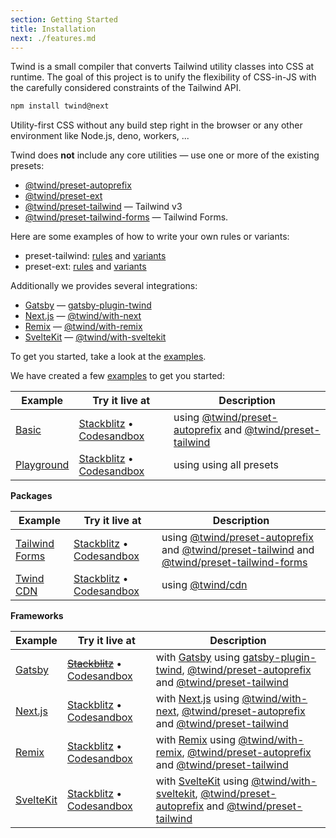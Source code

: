 ```yaml
---
section: Getting Started
title: Installation
next: ./features.md
---
```


Twind is a small compiler that converts Tailwind utility classes into CSS at runtime. The goal of this project is to unify the flexibility of CSS-in-JS with the carefully considered constraints of the Tailwind API.

```sh npm
npm install twind@next
```

Utility-first CSS without any build step right in the browser or any other environment like Node.js, deno, workers, ...

Twind does **not** include any core utilities — use one or more of the existing presets:

- [@twind/preset-autoprefix](https://github.com/tw-in-js/twind/tree/next/packages/preset-autoprefix)
- [@twind/preset-ext](https://github.com/tw-in-js/twind/tree/next/packages/preset-ext)
- [@twind/preset-tailwind](https://github.com/tw-in-js/twind/tree/next/packages/preset-tailwind) — Tailwind v3
- [@twind/preset-tailwind-forms](https://github.com/tw-in-js/twind/tree/next/packages/preset-tailwind-forms) — Tailwind Forms.

Here are some examples of how to write your own rules or variants:

- preset-tailwind: [rules](https://github.com/tw-in-js/twind/blob/next/packages/preset-tailwind/src/rules.ts) and [variants](https://github.com/tw-in-js/twind/blob/next/packages/preset-tailwind/src/variants.ts)
- preset-ext: [rules](https://github.com/tw-in-js/twind/blob/next/packages/preset-ext/src/rules.ts) and [variants](https://github.com/tw-in-js/twind/blob/next/packages/preset-ext/src/variants.ts)

Additionally we provides several integrations:

- [Gatsby](https://github.com/gatsbyjs/gatsby) — [gatsby-plugin-twind](https://github.com/tw-in-js/twind/tree/next/packages/gatsby-plugin-twind)
- [Next.js](https://kit.svelte.dev) — [@twind/with-next](https://github.com/tw-in-js/twind/tree/next/packages/with-next)
- [Remix](https://remix.run) — [@twind/with-remix](https://github.com/tw-in-js/twind/tree/next/packages/with-remix)
- [SvelteKit](https://kit.svelte.dev) — [@twind/with-sveltekit](https://github.com/tw-in-js/twind/tree/next/packages/with-sveltekit)

To get you started, take a look at the [examples](https://github.com/tw-in-js/twind/tree/next/examples).

We have created a few [examples](https://github.com/tw-in-js/twind/tree/next/examples) to get you started:

| Example                                                                       | Try it live at                                                                                                                                                                    | Description                                                                                                                                                                                                 |
| ----------------------------------------------------------------------------- | --------------------------------------------------------------------------------------------------------------------------------------------------------------------------------- | ----------------------------------------------------------------------------------------------------------------------------------------------------------------------------------------------------------- |
| [Basic](https://github.com/tw-in-js/twind/tree/next/examples/basic)           | [Stackblitz](https://stackblitz.com/fork/github/tw-in-js/twind/tree/next/examples/basic) • [Codesandbox](https://githubbox.com/tw-in-js/twind/tree/next/examples/basic)           | using [@twind/preset-autoprefix](https://github.com/tw-in-js/twind/tree/next/packages/preset-autoprefix) and [@twind/preset-tailwind](https://github.com/tw-in-js/twind/tree/next/packages/preset-tailwind) |
| [Playground](https://github.com/tw-in-js/twind/tree/next/examples/playground) | [Stackblitz](https://stackblitz.com/fork/github/tw-in-js/twind/tree/next/examples/playground) • [Codesandbox](https://githubbox.com/tw-in-js/twind/tree/next/examples/playground) | using using all presets                                                                                                                                                                                     |

**Packages**

| Example                                                                               | Try it live at                                                                                                                                                                                        | Description                                                                                                                                                                                                                                                                                                                |
| ------------------------------------------------------------------------------------- | ----------------------------------------------------------------------------------------------------------------------------------------------------------------------------------------------------- | -------------------------------------------------------------------------------------------------------------------------------------------------------------------------------------------------------------------------------------------------------------------------------------------------------------------------- |
| [Tailwind Forms](https://github.com/tw-in-js/twind/tree/next/examples/tailwind-forms) | [Stackblitz](https://stackblitz.com/fork/github/tw-in-js/twind/tree/next/examples/using-tailwind-forms) • [Codesandbox](https://githubbox.com/tw-in-js/twind/tree/next/examples/using-tailwind-forms) | using [@twind/preset-autoprefix](https://github.com/tw-in-js/twind/tree/next/packages/preset-autoprefix) and [@twind/preset-tailwind](https://github.com/tw-in-js/twind/tree/next/packages/preset-tailwind) and [@twind/preset-tailwind-forms](https://github.com/tw-in-js/twind/tree/next/packages/preset-tailwind-forms) |
| [Twind CDN](https://github.com/tw-in-js/twind/tree/next/examples/using-twind-cdn)     | [Stackblitz](https://stackblitz.com/fork/github/tw-in-js/twind/tree/next/examples/using-twind-cdn) • [Codesandbox](https://githubbox.com/tw-in-js/twind/tree/next/examples/using-twind-cdn)           | using [@twind/cdn](https://github.com/tw-in-js/twind/tree/next/packages/cdn)                                                                                                                                                                                                                                               |

**Frameworks**

| Example                                                                          | Try it live at                                                                                                                                                                            | Description                                                                                                                                                                                                                                                                                                                                          |
| -------------------------------------------------------------------------------- | ----------------------------------------------------------------------------------------------------------------------------------------------------------------------------------------- | ---------------------------------------------------------------------------------------------------------------------------------------------------------------------------------------------------------------------------------------------------------------------------------------------------------------------------------------------------- |
| [Gatsby](https://github.com/tw-in-js/twind/tree/next/examples/gatsby)            | ~~[Stackblitz](https://stackblitz.com/fork/github/tw-in-js/twind/tree/next/examples/with-gatsby)~~ • [Codesandbox](https://githubbox.com/tw-in-js/twind/tree/next/examples/with-gatsby)   | with [Gatsby](https://www.gatsbyjs.com) using [gatsby-plugin-twind](https://github.com/tw-in-js/twind/tree/next/packages/gatsby-plugin-twind), [@twind/preset-autoprefix](https://github.com/tw-in-js/twind/tree/next/packages/preset-autoprefix) and [@twind/preset-tailwind](https://github.com/tw-in-js/twind/tree/next/packages/preset-tailwind) |
| [Next.js](https://github.com/tw-in-js/twind/tree/next/examples/with-next)        | [Stackblitz](https://stackblitz.com/fork/github/tw-in-js/twind/tree/next/examples/with-next) • [Codesandbox](https://githubbox.com/tw-in-js/twind/tree/next/examples/with-next)           | with [Next.js](https://nextjs.org) using [@twind/with-next](https://github.com/tw-in-js/twind/tree/next/packages/with-next), [@twind/preset-autoprefix](https://github.com/tw-in-js/twind/tree/next/packages/preset-autoprefix) and [@twind/preset-tailwind](https://github.com/tw-in-js/twind/tree/next/packages/preset-tailwind)                   |
| [Remix](https://github.com/tw-in-js/twind/tree/next/examples/with-remix)         | [Stackblitz](https://stackblitz.com/fork/github/tw-in-js/twind/tree/next/examples/with-remix) • [Codesandbox](https://githubbox.com/tw-in-js/twind/tree/next/examples/with-remix)         | with [Remix](https://remix.run) using [@twind/with-remix](https://github.com/tw-in-js/twind/tree/next/packages/with-remix), [@twind/preset-autoprefix](https://github.com/tw-in-js/twind/tree/next/packages/preset-autoprefix) and [@twind/preset-tailwind](https://github.com/tw-in-js/twind/tree/next/packages/preset-tailwind)                    |
| [SvelteKit](https://github.com/tw-in-js/twind/tree/next/examples/with-sveltekit) | [Stackblitz](https://stackblitz.com/fork/github/tw-in-js/twind/tree/next/examples/with-sveltekit) • [Codesandbox](https://githubbox.com/tw-in-js/twind/tree/next/examples/with-sveltekit) | with [SvelteKit](https://kit.svelte.dev) using [@twind/with-sveltekit](https://github.com/tw-in-js/twind/tree/next/packages/with-sveltekit), [@twind/preset-autoprefix](https://github.com/tw-in-js/twind/tree/next/packages/preset-autoprefix) and [@twind/preset-tailwind](https://github.com/tw-in-js/twind/tree/next/packages/preset-tailwind)   |
